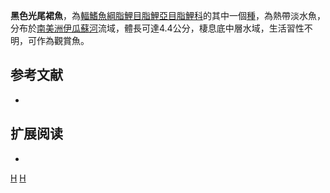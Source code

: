 {{Speciesbox 
| taxon = Hasemania melanura
| status = NE
| status_system = IUCN3.1
| authority =  [[Ellis|Ellis]], 1911
| synonyms = 
}}
'''黑色光尾裙魚'''，為[[輻鰭魚綱|輻鰭魚綱]][[脂鯉目|脂鯉目]][[脂鯉亞目|脂鯉亞目]][[脂鯉科|脂鯉科]]的其中一個[[種|種]]，為熱帶淡水魚，分布於[[南美洲|南美洲]][[伊瓜蘇河|伊瓜蘇河]]流域，體長可達4.4公分，棲息底中層水域，生活習性不明，可作為觀賞魚。

==参考文献==
{{refbegin}}
*{{FishBase_species|genus=Gymnotichthys|species=melanura|year=2013|month=11}}
{{refend}}

== 扩展阅读 ==
{{refbegin}}
*{{wikispecies-inline|Gymnotichthys melanura|黑色光尾裙魚}}
{{refend}}
{{Taxonbar|from=Q5528930}}

[[Category:觀賞魚|H]]
[[Category:光尾裙魚屬|H]]